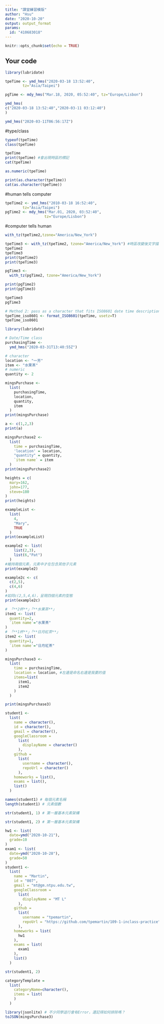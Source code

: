 ---
title: "課堂練習模版"
author: "Hsu"
date: "2020-10-20"
output: output_format
params:
  id: "410683018"
---

```{r setup, include=FALSE}
knitr::opts_chunk$set(echo = TRUE)
```

## Your code
```{r}
library(lubridate)
```

```{r}
tpeTime <- ymd_hms("2020-03-18 13:52:40",
        tz="Asia/Taipei")
```
```{r}
pgTime <- mdy_hms("Mar.18, 2020, 05:52:40", tz="Europe/Lisbon")
```

```{r}
ymd_hms(
c("2020-03-18 13:52:40","2020-03-11 03:12:40")
)
```
```{r}
ymd_hms("2020-03-11T06:56:17Z")
```
#type/class
```{r}
typeof(tpeTime)
class(tpeTime)
```
```{r}
tpeTime
print(tpeTime) #會出現時區的標記
cat(tpeTime)
```
```{r}
as.numeric(tpeTime)
```

```{r}
print(as.character(tpeTime))
cat(as.character(tpeTime))
```
#human tells computer
```{r}
tpeTime2 <- ymd_hms("2010-03-18 16:52:40",
        tz="Asia/Taipei")
pgTime2 <- mdy_hms("Mar.01, 2020, 03:52:40",
                  tz="Europe/Lisbon")
```
#computer tells human
```{r}
with_tz(tpeTime2,tzone="America/New_York")
```
```{r}
tpeTime3 <- with_tz(tpeTime2, tzone="America/New_York") #時區改變後文字描述的變化，不會改變電腦的時間記憶，也就是tpeYime2跟3在cat時秒數差距是一樣的
tpeTime2
tpeTime3
print(tpeTime2)
print(tpeTime3)
```
```{r}
pgTime3 <- 
  with_tz(pgTime2, tzone="America/New_York")

print(pgTime2)
print(pgTime3)
```
```{r}
tpeTime3
pgTime3
```
```{r}
# Method 2: pass as a character that fits ISO8601 date time description standard with tz onset specified
tpeTime_iso8601 <- format_ISO8601(tpeTime, usetz=T)
tpeTime_iso8601
```
```{r}
library(lubridate)

# Date/Time class
purchasingTime <- 
  ymd_hms("2020-03-31T13:40:55Z")

# character
location <- "一芳"
item <- "水果茶"
# numeric
quantity <- 2

mingsPurchase <-
  list(
    purchasingTime, 
    location, 
    quantity, 
    item
  )
print(mingsPurchase)
```
```{r}
a <- c(1,2,3)
print(a)
```

```{r}
mingsPurchase2 <-
  list(
    time = purchasingTime,
    'location' = location,
    "quantity" = quantity,
    `item name` = item
  )
print(mingsPurchase2)
```
```{r}
heights = c(
  mary=162,
  john=177,
  steve=180
)
print(heights)
```
```{r}
exampleList <- 
  list(
    4,
    "Mary",
    TRUE
  )
print(exampleList)
```
```{r}
example2 <- list(
    list(2,3),
    list(6,"Pat")
  )
#維持兩個元素，元素中才在包含其他子元素
print(example2)
```
```{r}
example2c <- c(
  c(2,5),
  c(4,6)
)
#如同c(2,5,4,6)，呈現四個元素的型態
print(example2c)
```

```{r}
# 「**2杯**」「**水果茶**」
item1 <- list(
  quantity=2,
  `item name`="水果茶"
)
# 「**1杯**」「**日月紅茶**」
item2 <- list(
  quantity=1,
  `item name`="日月紅茶"
)

mingsPurchase3 <-
  list(
    time = purchasingTime,
    location = location, #左邊是命名右邊是我要的值
    items=list(
      item1,
      item2
    )
  )

print(mingsPurchase3)
```

```{r}
student1 <-
  list(
    name = character(),
    id = character(),
    gmail = character(),
    googleClassroom =
      list(
        displayName = character()
      ),
    github =
      list(
        username = character(),
        repoUrl = character()
      ),
    homeworks = list(),
    exams = list(),
    list()
  )

names(student1) # 每個元素名稱
length(student1) # 元素個數
```

```{r}
str(student1, 1) # 第一層基本元素架構
```

```{r}
str(student1, 2) # 第一層基本元素架構
```

```{r}
hw1 <- list(
  date=ymd("2020-10-21"),
  grade=10
)
exam1 <- list(
  date=ymd("2020-10-28"),
  grade=50
)
student1 <-
  list(
    name = "Martin",
    id = "007",
    gmail = "mt@gm.ntpu.edu.tw",
    googleClassroom =
      list(
        displayName = "MT L"
      ),
    github =
      list(
        username = "tpemartin",
        repoUrl = "https://github.com/tpemartin/109-1-inclass-practice"
      ),
    homeworks = list(
      hw1
    ),
    exams = list(
      exam1
    ),
    list()
  )

str(student1, 2)
```

```{r}
categoryTemplate = 
  list(
    categoryName=character(),
    items = list(
    )
  )
```

```{r}
library(jsonlite) # 不少同學這行會有Error，還記得如何排除嗎？
toJSON(mingsPurchase3)
```

